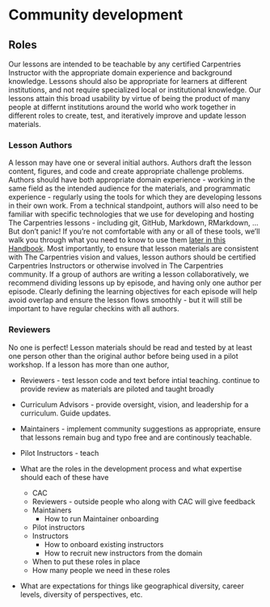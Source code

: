 # Community development

## Roles

Our lessons are intended to be teachable by any certified
Carpentries Instructor with the appropriate domain experience
and background knowledge. Lessons should also be appropriate for
learners at different institutions, and not require specialized
local or institutional knowledge. Our lessons attain this 
broad usability by virtue of being the product of many people
at differnt institutions around the world who work together
in different roles to create, test, and iteratively improve and
update lesson materials. 

### Lesson Authors

A lesson may have one or several initial authors. Authors draft
the lesson content, figures, and code and create appropriate challenge problems. Authors should have both appropriate domain
experience - working in the same field as the intended audience for the materials,
and programmatic experience - regularly using the tools for which they are
developing lessons in their own work. From a technical standpoint, authors
will also need to be familiar with specific technologies that we use for 
developing and hosting The Carpentries lessons - including git, GitHub, Markdown,
RMarkdown, ... But don't panic! If you're not comfortable with any or all of these
tools, we'll walk you through what you need to know to use them [later in this
Handbook](link). Most importantly, to ensure that lesson materials are consistent with The Carpentries vision and
values, 
lesson authors should be certified Carpentries Instructors or otherwise involved
in The Carpentries community. If a group of authors are writing a lesson
collaboratively, we recommend dividing lessons up by episode, and having only one
author per episode. Clearly defining the learning objectives for each episode
will help avoid overlap and ensure the lesson flows smoothly - but it will
still be important to have regular checkins with all authors. 

### Reviewers

No one is perfect! Lesson materials should be read and tested by at least
one person other than the original author before being used in a pilot workshop. 
If a lesson has more than one author, 


- Reviewers - test lesson code and text before intial teaching. continue to provide review as materials are piloted and taught broadly
- Curriculum Advisors - provide oversight, vision, and leadership for a curriculum. Guide updates. 
- Maintainers - implement community suggestions as appropriate, ensure that lessons remain bug and typo free and are continously teachable.
- Pilot Instructors - teach

* What are the roles in the development process and what expertise should each of these have
  - CAC
  - Reviewers - outside people who along with CAC will give feedback
  - Maintainers 
    +  How to run Maintainer onboarding
  - Pilot instructors
  - Instructors
    + How to onboard existing instructors 
    +  How to recruit new instructors from the domain
  - When to put these roles in place
  - How many people we need in these roles
* What are expectations for things like geographical diversity, career levels, diversity of perspectives, etc. 
